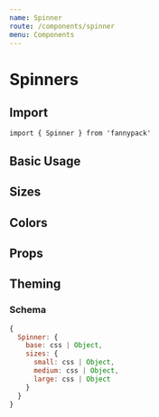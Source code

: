 ```yaml
---
name: Spinner
route: /components/spinner
menu: Components
---
```



# Spinners

## Import

`import { Spinner } from 'fannypack'`

## Basic Usage

<Playground>
  <Spinner />
</Playground>

## Sizes

<Playground>
  <Spinner size="small" />
  <Spinner marginLeft="2u" />
  <Spinner size="medium" marginLeft="2u" />
  <Spinner size="large" marginLeft="2u" />
</Playground>

## Colors

<Playground>
  <Spinner color="success" />
  <Spinner color="danger" marginLeft="2u" />
  <Spinner color="warning" marginLeft="2u" />
</Playground>


## Props

<PropsTable component={Spinner} />

## Theming

### Schema

```jsx
{
  Spinner: {
    base: css | Object,
    sizes: {
      small: css | Object,
      medium: css | Object,
      large: css | Object
    }
  }
}
```
